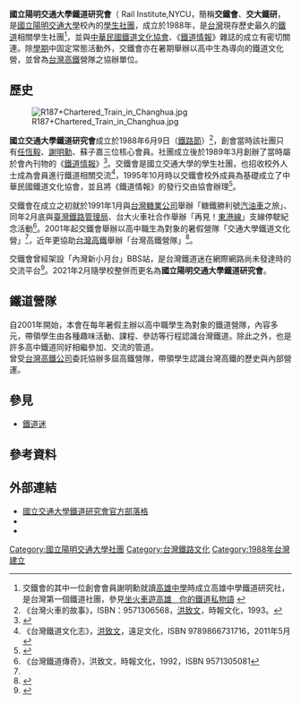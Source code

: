 '''國立陽明交通大學鐵道研究會'''（ Rail Institute,NYCU，簡稱'''交鐵會'''、'''交大鐵研'''，是[[國立陽明交通大學|國立陽明交通大學]]校內的[[學生社團|學生社團]]，成立於1988年，是[[台灣|台灣]]現存歷史最久的[[鐵道|鐵道]]相關學生社團<ref>交鐵會的其中一位創會會員謝明勳就讀[[高雄市立高雄高級中學|高雄中學]]時成立高雄中學鐵道研究社，是台灣第一個鐵道社團，參見[http://kcginfo.kcg.gov.tw/Publish_Content.aspx?n=3D7C9BFC4F86BF4A&sms=FB76F1E6517A12DC&s=C1F543A6F47BEACD&chapt=617&sort=1 坐火車遊高雄　你的鐵道私物語] {{Wayback|url=http://kcginfo.kcg.gov.tw/Publish_Content.aspx?n=3D7C9BFC4F86BF4A&sms=FB76F1E6517A12DC&s=C1F543A6F47BEACD&chapt=617&sort=1 |date=20131202231727 }}</ref>，並與[[中華民國鐵道文化協會|中華民國鐵道文化協會]]、《[[鐵道情報|鐵道情報]]》雜誌的成立有密切關連。除[[學期|學期]]中固定常態活動外，交鐵會亦在暑期舉辦以高中生為導向的鐵道文化營，並曾為[[台灣高速鐵路|台灣高鐵]]營隊之協辦單位。

==歷史==
[[File:R187+Chartered_Train_in_Changhua.jpg|thumb]]

'''國立交通大學鐵道研究會'''成立於1988年6月9日（[[鐵路節|鐵路節]]）<ref name="洪致文1993">《台灣火車的故事》，ISBN：9571306568，[[洪致文|洪致文]]，時報文化，1993。</ref>，創會當時該社團只有[[任恆毅|任恆毅]]、[[謝明勳_(鐵道研究者)|謝明勳]]、蘇子嘉三位核心會員。社團成立後於1989年3月創辦了當時屬於會內刊物的《[[鐵道情報|鐵道情報]]》<ref name="鄧志忠">{{Cite web |url=http://www.tcc.idv.tw/rail/about/index03.htm |title=海軍中尉[[鄧志忠|鄧志忠]] 超級鐵道迷 收藏不少車站末代車票 出錢出力主編鐵道情報 |accessdate=2013-06-25 |archive-date=2013-09-05 |archive-url=https://web.archive.org/web/20130905125224/http://www.tcc.idv.tw/rail/about/index03.htm |dead-url=no }}</ref>。交鐵會是國立交通大學的學生社團，也招收校外人士成為會員進行鐵道相關交流<ref name="洪致文2011">《台灣鐵道文化志》，[[洪致文|洪致文]]，遠足文化，ISBN 9789866731716，2011年5月</ref>，1995年10月時以交鐵會校外成員為基礎成立了中華民國鐵道文化協會，並且將《鐵道情報》的發行交由協會辦理<ref name="RAILNCTU">{{Cite web |url=http://blog.alumni.nctu.edu.tw/plate/group/web/papermsg.jsp?UI=ncturailwayclub&GI=2423&PI=7827 |title=關於我們─國立交通大學鐵道研究會 |accessdate=2013-06-25 |archive-date=2012-07-07 |archive-url=https://archive.is/20120707132436/http://blog.alumni.nctu.edu.tw/plate/group/web/papermsg.jsp?UI=ncturailwayclub&GI=2423&PI=7827 |dead-url=no }}</ref>。

交鐵會在成立之初就於1991年1月與[[台灣糖業公司|台灣糖業公司]]舉辦「糖鐵勝利號[[台糖汽油車|汽油車]]之旅」、同年2月底與[[臺灣鐵路管理局|臺灣鐵路管理局]]、台大火車社合作舉辦「再見！[[東港線|東港線]]」支線停駛紀念活動<ref name="洪致文1992">《台灣鐵道傳奇》，洪致文，時報文化，1992，ISBN 9571305081</ref>。2001年起交鐵會舉辦以高中職生為對象的暑假營隊「交通大學鐵道文化營」<ref name=RAILNCTU />，近年更協助[[台灣高鐵|台灣高鐵]]舉辦「台灣高鐵營隊」<ref>{{Cite web |url=http://www.thsrc.com.tw/event/2013/0601_THSRCamp/2013Summer_index.html |title=台灣高鐵_2013暑假營隊 |accessdate=2013-11-08 |archive-date=2018-10-03 |archive-url=https://web.archive.org/web/20181003233529/http://www.thsrc.com.tw/event/2013/0601_THSRCamp/2013Summer_index.html |dead-url=no }}</ref>。

交鐵會曾經架設「內灣新小月台」BBS站，是台灣鐵道迷在網際網路尚未發達時的交流平台<ref>{{Cite web |url=http://library.taiwanschoolnet.org/cyberfair2002/C0219100001/train_story/traffic.htm |title=台灣鐵道縱橫觀 交通大學鐵道研究會 |accessdate=2013-06-25 |archive-date=2018-09-30 |archive-url=https://web.archive.org/web/20180930193431/http://library.taiwanschoolnet.org/cyberfair2002/C0219100001/train_story/traffic.htm |dead-url=no }}</ref>。2021年2月隨學校整併而更名為'''國立陽明交通大學鐵道研究會'''。

==鐵道營隊==
自2001年開始，本會在每年暑假主辦以高中職學生為對象的鐵道營隊，內容多元，帶領學生由各種趣味活動、課程、參訪等行程認識台灣鐵道。除此之外，也是許多高中鐵道同好相繼參加、交流的管道。<br>
曾受[[台灣高鐵|台灣高鐵公司]]委託協辦多屆高鐵營隊，帶領學生認識台灣高鐵的歷史與內部營運。

==參見==
*[[鐵道迷|鐵道迷]]

==參考資料==
{{reflist}}

==外部連結==
*[http://blog.alumni.nctu.edu.tw/plate/group/web/blog.jsp?UI=ncturailwayclub&GI=2423 國立交通大學鐵道研究會官方部落格] {{Wayback|url=http://blog.alumni.nctu.edu.tw/plate/group/web/blog.jsp?UI=ncturailwayclub&GI=2423 |date=20120615200905 }}
*{{facebook |NCTURail}}
*{{facebook |railcamp|交通大學鐵道文化營}}

[[Category:國立陽明交通大學社團|Category:國立陽明交通大學社團]]
[[Category:台灣鐵路文化|Category:台灣鐵路文化]]
[[Category:1988年台灣建立|Category:1988年台灣建立]]